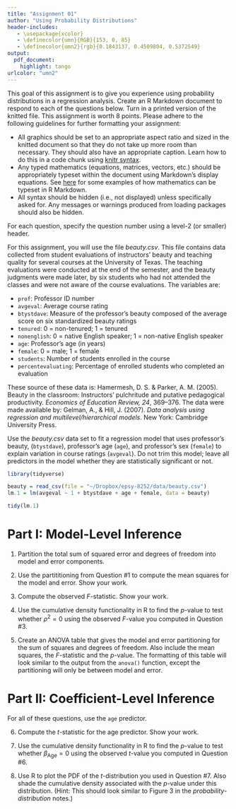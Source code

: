 ```yaml
---
title: "Assignment 01"
author: "Using Probability Distributions"
header-includes:
   - \usepackage{xcolor}
   - \definecolor{umn}{RGB}{153, 0, 85}
   - \definecolor{umn2}{rgb}{0.1843137, 0.4509804, 0.5372549}
output: 
  pdf_document:
    highlight: tango
urlcolor: "umn2"
---
```


This goal of this assignment is to give you experience using probability distributions in a regression analysis. Create an R Markdown document to respond to each of the questions below. Turn in a printed version of the knitted file. This assignment is worth 8 points. Please adhere to the following guidelines for further formatting your assignment: 

- All graphics should be set to an appropriate aspect ratio and sized in the knitted document so that they do not take up more room than necessary. They should also have an appropriate caption. Learn how to do this in a code chunk using [knitr syntax](http://yihui.name/knitr/).
- Any typed mathematics (equations, matrices, vectors, etc.) should be appropriately typeset within the document using Markdown's display equations. See [here](http://www.calvin.edu/~rpruim/courses/m343/F12/RStudio/LatexExamples.html) for some examples of how mathematics can be typeset in R Markdown.
- All syntax should be hidden (i.e., not displayed) unless specifically asked for. Any messages or warnings produced from loading packages should also be hidden.

For each question, specify the question number using a level-2 (or smaller) header.

\rule{0.5\linewidth}{\linethickness}  

For this assignment, you will use the file *beauty.csv*. This file contains data collected from student evaluations of instructors' beauty and teaching quality for several courses at the University of Texas. The teaching evaluations were conducted at the end of the semester, and the beauty judgments were made later, by six students who had not attended the classes and were not aware of the course evaluations. The variables are:

- `prof`: Professor ID number
- `avgeval`: Average course rating
- `btystdave`: Measure of the professor's beauty composed  of the average score on six standardized beauty ratings
- `tenured`: 0 = non-tenured; 1 = tenured
- `nonenglish`: 0 = native English speaker; 1 = non-native English speaker
- `age`: Professor's age (in years)
- `female`: 0 = male; 1 = female
- `students`: Number of students enrolled in the course
- `percentevaluating`: Percentage of enrolled students who completed an evaluation

These source of these data is: Hamermesh, D. S. &amp; Parker, A. M. (2005). Beauty in the classroom: Instructors' pulchritude and putative pedagogical productivity. *Economics of Education Review, 24*, 369&ndash;376. The data were made available by: Gelman, A., &amp; Hill, J. (2007). *Data analysis using regression and multilevel/hierarchical models*. New York: Cambridge University Press. 

\rule{0.5\linewidth}{\linethickness}

\newpage

Use the *beauty.csv* data set to fit a regression model that uses professor's beauty,  (`btystdave`), professor's age (`age`), and professor's sex (`female`) to explain variation in course ratings (`avgeval`). Do not trim this model; leave all predictors in the model whether they are statistically significant or not.



```r
library(tidyverse)

beauty = read_csv(file = "~/Dropbox/epsy-8252/data/beauty.csv")
lm.1 = lm(avgeval ~ 1 + btystdave + age + female, data = beauty)

tidy(lm.1)
```


# Part I: Model-Level Inference

1. Partition the total sum of squared error and degrees of freedom into model and error components.

2. Use the partititioning from Question \#1 to compute the mean squares for the model and error. Show your work.

3. Compute the observed $F$-statistic. Show your work.

4. Use the cumulative density functionality in R to find the $p$-value to test whether $\rho^2=0$ using the observed $F$-value you computed in Question \#3.

5. Create an ANOVA table that gives the model and error partitioning for the sum of squares and degrees of freedom. Also include the mean squares, the $F$-statistic and the $p$-value. The formatting of this table will look similar to the output from the `anova()` function, except the partitioning will only be between model and error.


# Part II: Coefficient-Level Inference

For all of these questions, use the `age` predictor.

6. Compute the $t$-statistic for the age predictor. Show your work.

7. Use the cumulative density functionality in R to find the $p$-value to test whether $\beta_{\mathrm{Age}}=0$ using the observed $t$-value you computed in Question \#6.

8. Use R to plot the PDF of the $t$-distribution you used in Question \#7. Also shade the cumulative density associated with the $p$-value under this distribution. (Hint: This should look similar to Figure 3 in the *probability-distribution* notes.)

